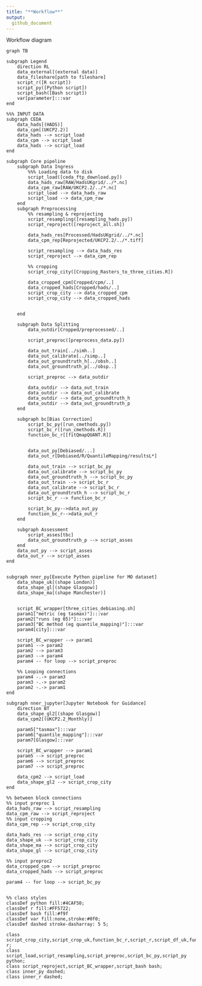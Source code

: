 ```yaml
---
title: "**Workflow**"
output:
  github_document
---
```


Workflow diagram

<!--
Note a syntax error is raised if referencing the `mermaid` file in `docs/assets/`.
Ideally this gets resolved to simply import that file here like so:
```mermaid
{% include assets/pipeline.mermaid %}
````
-->

```mermaid
graph TB

subgraph Legend
    direction RL
    data_external[(external data)]
    data_fileshare[path to fileshare]
    script_r([R script])
    script_py([Python script])
    script_bash([Bash script])
    var[parameter]:::var
end

%%% INPUT DATA
subgraph CEDA
    data_hads[(HADS)]
    data_cpm[(UKCP2.2)]
    data_hads --> script_load
    data_cpm --> script_load
    data_hads --> script_load
end

subgraph Core pipeline
    subgraph Data Ingress
        %%% Loading data to disk
        script_load([ceda_ftp_download.py])
        data_hads_raw[RAW/HadsUKgrid/../*.nc]
        data_cpm_raw[RAW/UKCP2.2/../*.nc]
        script_load --> data_hads_raw
        script_load --> data_cpm_raw
    end
    subgraph Preprocessing
        %% resampling & reprojecting
        script_resampling([resampling_hads.py])
        script_reproject([reproject_all.sh])

        data_hads_res[Processed/HadsUKgrid/../*.nc]
        data_cpm_rep[Reprojected/UKCP2.2/../*.tiff]

        script_resampling --> data_hads_res
        script_reproject --> data_cpm_rep

        %% cropping
        script_crop_city([Cropping_Rasters_to_three_cities.R])

        data_cropped_cpm[Cropped/cpm/..]
        data_cropped_hads[Cropped/hads/..]
        script_crop_city --> data_cropped_cpm
        script_crop_city --> data_cropped_hads


    end

    subgraph Data Splitting
        data_outdir[Cropped/preprocessed/..]

        script_preproc([preprocess_data.py])

        data_out_train[../simh..]
        data_out_calibrate[../simp..]
        data_out_groundtruth_h[../obsh..]
        data_out_groundtruth_p[../obsp..]

        script_preproc --> data_outdir

        data_outdir --> data_out_train
        data_outdir --> data_out_calibrate
        data_outdir --> data_out_groundtruth_h
        data_outdir --> data_out_groundtruth_p
    end

    subgraph bc[Bias Correction]
        script_bc_py([run_cmethods.py])
        script_bc_r([run_cmethods.R])
        function_bc_r[[fitQmapQUANT.R]]


        data_out_py[Debiased/...]
        data_out_r[Debiased/R/QuantileMapping/resultsL*]

        data_out_train --> script_bc_py
        data_out_calibrate --> script_bc_py
        data_out_groundtruth_h --> script_bc_py
        data_out_train --> script_bc_r
        data_out_calibrate --> script_bc_r
        data_out_groundtruth_h --> script_bc_r
        script_bc_r --> function_bc_r

        script_bc_py-->data_out_py
        function_bc_r-->data_out_r
    end

    subgraph Assessment
        script_asses[tbc]
        data_out_groundtruth_p --> script_asses
    end
    data_out_py --> script_asses
    data_out_r --> script_asses
end


subgraph nner_py[Execute Python pipeline for MO dataset]
    data_shape_uk[(shape London)]
    data_shape_gl[(shape Glasgow)]
    data_shape_ma[(shape Manchester)]


    script_BC_wrapper[three_cities_debiasing.sh]
    param1["metric (eg tasmax)"]:::var
    param2["runs (eg 05)"]:::var
    param3["BC method (eg quantile_mapping)"]:::var
    param4[city]:::var

    script_BC_wrapper --> param1
    param1 --> param2
    param2 --> param3
    param3 --> param4
    param4 -- for loop --> script_preproc

    %% Looping connections
    param4 -.-> param3
    param3 -.-> param2
    param2 -.-> param1
end

subgraph nner_jupyter[Jupyter Notebook for Guidance]
    direction BT
    data_shape_gl2[(shape Glasgow)]
    data_cpm2[(UKCP2.2_Monthly)]

    param5["tasmax"]:::var
    param6["quantile_mapping"]:::var
    param7[Glasgow]:::var

    script_BC_wrapper --> param1
    param5 --> script_preproc
    param6 --> script_preproc
    param7 --> script_preproc

    data_cpm2 --> script_load
    data_shape_gl2 --> script_crop_city
end

%% between block connections
%% input preproc 1
data_hads_raw --> script_resampling
data_cpm_raw --> script_reproject
%% input cropping
data_cpm_rep --> script_crop_city

data_hads_res --> script_crop_city
data_shape_uk --> script_crop_city
data_shape_ma --> script_crop_city
data_shape_gl --> script_crop_city

%% input preproc2
data_cropped_cpm --> script_preproc
data_cropped_hads --> script_preproc

param4 -- for loop --> script_bc_py


%% class styles
classDef python fill:#4CAF50;
classDef r fill:#FF5722;
classDef bash fill:#f9f
classDef var fill:none,stroke:#0f0;
classDef dashed stroke-dasharray: 5 5;

class script_crop_city,script_crop_uk,function_bc_r,script_r,script_df_uk,function_bc,function_crop_bc,fn_crop_cpm,fn_crop_hads,fn_bc,script_bc_r r;
class script_load,script_resampling,script_preproc,script_bc_py,script_py python;
class script_reproject,script_BC_wrapper,script_bash bash;
class inner_py dashed;
class inner_r dashed;
```
